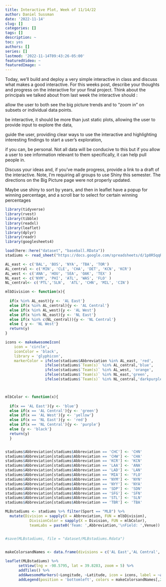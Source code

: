 ```yaml
---
title: Interactive Plot, Week of 11/14/22
author: Daniel Sussman
date: '2022-11-14'
slug: []
categories: []
tags: []
description: ~
toc: yes
authors: []
series: []
lastmod: '2022-11-14T09:43:26-05:00'
featuredVideo: ~
featuredImage: ~
---
```


Today, we’ll build and deploy a very simple interactive in class and discuss what makes a good interactive.
For this weeks post, describe your thoughts and progress on the interactive for your final project. Think about the principals we talked about from last week the interactive should :

allow the user to both see the big picture trends and to “zoom in” on subsets or individual data points.

be interactive, it should be more than just static plots, allowing the user to provide input to explore the data,

guide the user, providing clear ways to use the interactive and highlighting interesting findings to start a user’s exploration,

if you can, be personal. Not all data will be conducive to this but if you allow a user to see information relevant to them specifically, it can help pull people in.

Discuss your ideas and, if you’ve made progress, provide a link to a draft of the interactive. Note, I’m requiring all groups to use Shiny this semester. The directions on the Big Picture page were not properly updated.

Maybe use shiny to sort by years, and then in leaflet have a popup for winning percentage, and a scroll bar to select for certain winning percentages

```r
library(tidyverse)
library(rvest)
library(tibble)
library(readxl)
library(leaflet)
library(dplyr)
library(readr)
library(googlesheets4)

load(here::here("dataset", "baseball.RData"))
stadiums <- read_sheet("https://docs.google.com/spreadsheets/d/1p0R5qqR7XjoRG2mR5E1D_trlygHSqMOUdMgMpzq0gjU/htmlview")

AL_east <- c('BAL', 'BOS', 'NYA', 'TBA', 'TOR')
AL_central <- c('MIN', 'CLE', 'CHA', 'DET', 'KCN', 'KCR')
AL_west <- c('ANA', 'HOU', 'SEA', 'OAK', 'TEX' )
NL_east <- c('NYM', 'PHI', 'ATL', 'WAS', 'FLO' )
NL_central<- c('PTL','SLN',  'ATL', 'CHN', 'MIL', 'CIN')

mlbDivision <- function(x){
    
  if(x %in% AL_east){y <- 'AL East'} 
  else if(x %in% AL_central){y <- 'AL Central'} 
  else if(x %in% AL_west){y <- 'AL West'} 
  else if(x %in% NL_east){y <- 'NL East'} 
  else if(x %in% c(NL_central)){y <- 'NL Central'} 
  else { y <- 'NL West'}
  return(y)
}

icons <- makeAwesomeIcon(
    icon = 'circle',
    iconColor = 'black',
    library = 'glyphicon',
    markerColor = ifelse(stadiums$Abbreviation %in% AL_east, 'red',
                  ifelse(stadiums$`Team(s)` %in% AL_central,'blue',
                  ifelse(stadiums$`Team(s)` %in% AL_west, 'orange',
                  ifelse(stadiums$`Team(s)` %in% NL_east,'green',
                  ifelse(stadiums$`Team(s)` %in% NL_central,'darkpurple','black'))))))



mlbColor <- function(x){
    
  if(x == 'AL East'){y <- 'blue'}
  else if(x == 'AL Central'){y <- 'green'}
  else if(x == 'AL West'){y <- 'yellow'}
  else if(x == 'NL East'){y <- 'red'}
  else if(x == 'NL Central'){y <- 'purple'} 
  else {y <- 'black'}
  return(y)
  }


stadiums$Abbreviation[stadiums$Abbreviation == 'CHC'] <- 'CHN'
stadiums$Abbreviation[stadiums$Abbreviation == 'CHW'] <- 'CHA'
stadiums$Abbreviation[stadiums$Abbreviation == 'KCR'] <- 'KCN'
stadiums$Abbreviation[stadiums$Abbreviation == 'LAA'] <- 'ANA'
stadiums$Abbreviation[stadiums$Abbreviation == 'LAD'] <- 'LAN'
stadiums$Abbreviation[stadiums$Abbreviation == 'MIA'] <- 'FLO'
stadiums$Abbreviation[stadiums$Abbreviation == 'NYM'] <- 'NYN'
stadiums$Abbreviation[stadiums$Abbreviation == 'NYY'] <- 'NYA'
stadiums$Abbreviation[stadiums$Abbreviation == 'SDP'] <- 'SDN'
stadiums$Abbreviation[stadiums$Abbreviation == 'SFG'] <- 'SFN'
stadiums$Abbreviation[stadiums$Abbreviation == 'STL'] <- 'SLN'
stadiums$Abbreviation[stadiums$Abbreviation == 'TBR'] <- 'TBA'

MLBstadiums <- stadiums %>% filter(Sport == "MLB") %>% 
  mutate(Division = sapply(X = Abbreviation, FUN = mlbDivision),
           DivisionColor = sapply(X = Division, FUN = mlbColor),
           teamLabs = paste0('Team: ',Abbreviation,'\nField: ',Venue))


#save(MLBstadiums, file = "dataset/MLBstadiums.Rdata")

  
makeColorsandNames <- data.frame(divisions = c('AL East','AL Central','AL West','NL East','NL Central','NL West'), division.cent = c('#CC0000','#3399FF','#FFA500','#9ACD32','#483D8B','#000000'))

leaflet(MLBstadiums) %>% 
      setView(lng = -98.5795, lat = 39.8283, zoom = 5) %>% 
      addTiles() %>% 
      addAwesomeMarkers(~Longitude, ~Latitude, icon = icons, label = ~as.character(Venue), popup = ~as.character(Sport)) %>% 
      addLegend(position = 'bottomleft', colors = makeColorsandNames[,2],labels = makeColorsandNames[,1],opacity = 1,title = 'Divisions')

    
```
